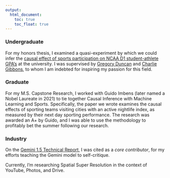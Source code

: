 ```yaml
---
output:
  html_document: 
    toc: true
    toc_float: true
---
```


<link rel="stylesheet" href="styles.css" type="text/css">

### Undergraduate
For my honors thesis, I examined a quasi-experiment by which we could infer
the [causal effect of sports participation on NCAA D1 student-athlete GPA's](http://econ.berkeley.edu/sites/default/files/Santucci.pdf) at the university.
I was supervised by [Gregory Duncan](https://econ.washington.edu/news/2014/03/21/amazon-principal-economist-and-affiliate-professor-greg-duncan-introduces-machine) and [Charlie Gibbons](http://gibbons.bio/), to whom I am indebted for inspiring my passion for this field.

### Graduate 
For my M.S. Capstone Research, I worked with Guido Imbens (later named a Nobel Laureate in 2021) to tie together Causal Inference with Machine Learning and Sports.
Specifically, the paper we wrote examines the causal effects of sporting teams visiting cities with an active nightlife index, as measured by their next day sporting performance.
The research was awarded an A+ by Guido, and I was able to use the methodology to profitably bet the summer following our research.

### Industry
On the [Gemini 1.5 Technical Report](https://arxiv.org/pdf/2312.11805v4), I was cited as a _core contributor_, for my efforts teaching the Gemini model to self-critique.

Currently, I'm researching Spatial Super Resolution in the context of YouTube, Photos, and Drive.
